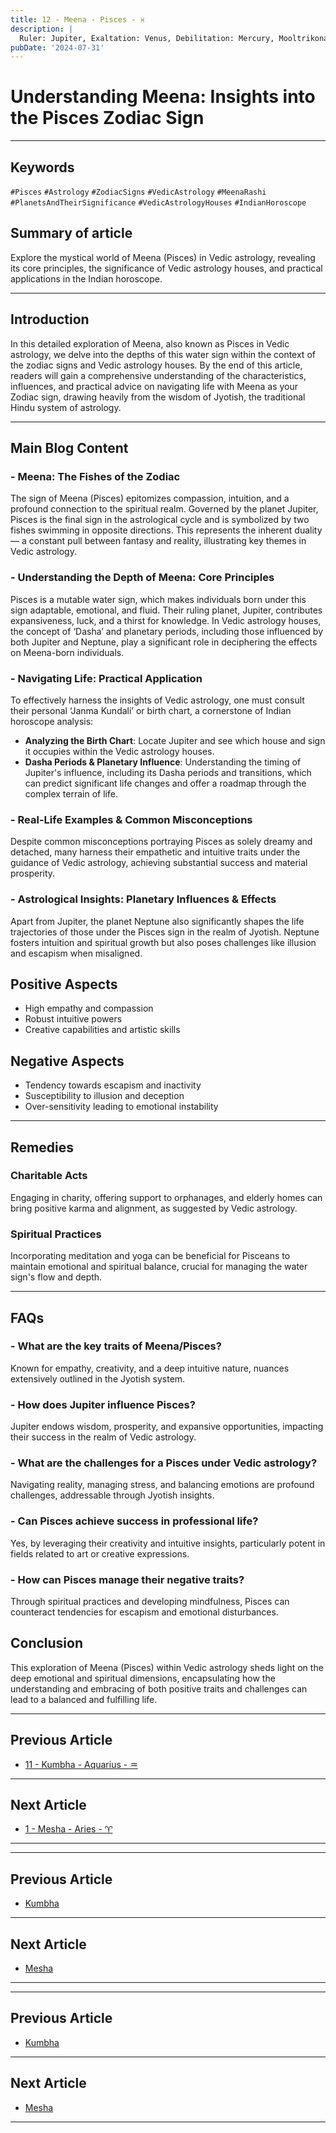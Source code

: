 ```yaml
---
title: 12 - Meena - Pisces - ♓️
description: |
  Ruler: Jupiter, Exaltation: Venus, Debilitation: Mercury, Mooltrikona Sign: Jupiter, Direction: North, Color: Purple, Gemstone: Yellow Sapphire, Lucky Number: 7, Deity: Vishnu, Guna: Sattva, Tattva: Water, Friends: Cancer and Scorpio, Enemies: Leo and Libra, Neutral: Aquarius and Capricorn, Temperament: Compassionate, artistic, intuitive, Strengths: Empathy, artistic talent, wisdom, Weaknesses: Overly trusting, fearful, desire to escape reality, Body Parts: Feet and immune system, Diseases: Foot problems, immune system disorders
pubDate: '2024-07-31'
---
```


# Understanding Meena: Insights into the Pisces Zodiac Sign

---

## Keywords
`#Pisces` `#Astrology` `#ZodiacSigns` `#VedicAstrology` `#MeenaRashi` `#PlanetsAndTheirSignificance` `#VedicAstrologyHouses` `#IndianHoroscope`

## Summary of article
Explore the mystical world of Meena (Pisces) in Vedic astrology, revealing its core principles, the significance of Vedic astrology houses, and practical applications in the Indian horoscope.

---

## Introduction
In this detailed exploration of Meena, also known as Pisces in Vedic astrology, we delve into the depths of this water sign within the context of the zodiac signs and Vedic astrology houses. By the end of this article, readers will gain a comprehensive understanding of the characteristics, influences, and practical advice on navigating life with Meena as your Zodiac sign, drawing heavily from the wisdom of Jyotish, the traditional Hindu system of astrology.

---

## Main Blog Content
### - Meena: The Fishes of the Zodiac
The sign of Meena (Pisces) epitomizes compassion, intuition, and a profound connection to the spiritual realm. Governed by the planet Jupiter, Pisces is the final sign in the astrological cycle and is symbolized by two fishes swimming in opposite directions. This represents the inherent duality— a constant pull between fantasy and reality, illustrating key themes in Vedic astrology.

### - Understanding the Depth of Meena: Core Principles
Pisces is a mutable water sign, which makes individuals born under this sign adaptable, emotional, and fluid. Their ruling planet, Jupiter, contributes expansiveness, luck, and a thirst for knowledge. In Vedic astrology houses, the concept of ‘Dasha’ and planetary periods, including those influenced by both Jupiter and Neptune, play a significant role in deciphering the effects on Meena-born individuals.

### - Navigating Life: Practical Application
To effectively harness the insights of Vedic astrology, one must consult their personal ‘Janma Kundali’ or birth chart, a cornerstone of Indian horoscope analysis:
- **Analyzing the Birth Chart**: Locate Jupiter and see which house and sign it occupies within the Vedic astrology houses.
- **Dasha Periods & Planetary Influence**: Understanding the timing of Jupiter's influence, including its Dasha periods and transitions, which can predict significant life changes and offer a roadmap through the complex terrain of life.

### - Real-Life Examples & Common Misconceptions
Despite common misconceptions portraying Pisces as solely dreamy and detached, many harness their empathetic and intuitive traits under the guidance of Vedic astrology, achieving substantial success and material prosperity.

### - Astrological Insights: Planetary Influences & Effects
Apart from Jupiter, the planet Neptune also significantly shapes the life trajectories of those under the Pisces sign in the realm of Jyotish. Neptune fosters intuition and spiritual growth but also poses challenges like illusion and escapism when misaligned.

## Positive Aspects
- High empathy and compassion
- Robust intuitive powers
- Creative capabilities and artistic skills

## Negative Aspects
- Tendency towards escapism and inactivity
- Susceptibility to illusion and deception
- Over-sensitivity leading to emotional instability

---

## Remedies
### Charitable Acts
Engaging in charity, offering support to orphanages, and elderly homes can bring positive karma and alignment, as suggested by Vedic astrology.

### Spiritual Practices
Incorporating meditation and yoga can be beneficial for Pisceans to maintain emotional and spiritual balance, crucial for managing the water sign's flow and depth.

---

## FAQs
### - What are the key traits of Meena/Pisces?
Known for empathy, creativity, and a deep intuitive nature, nuances extensively outlined in the Jyotish system.
### - How does Jupiter influence Pisces?
Jupiter endows wisdom, prosperity, and expansive opportunities, impacting their success in the realm of Vedic astrology.
### - What are the challenges for a Pisces under Vedic astrology?
Navigating reality, managing stress, and balancing emotions are profound challenges, addressable through Jyotish insights.
### - Can Pisces achieve success in professional life?
Yes, by leveraging their creativity and intuitive insights, particularly potent in fields related to art or creative expressions.
### - How can Pisces manage their negative traits?
Through spiritual practices and developing mindfulness, Pisces can counteract tendencies for escapism and emotional disturbances.

## Conclusion
This exploration of Meena (Pisces) within Vedic astrology sheds light on the deep emotional and spiritual dimensions, encapsulating how the understanding and embracing of both positive traits and challenges can lead to a balanced and fulfilling life.

---

## Previous Article
- [11 - Kumbha - Aquarius - ♒️](/blogs-md/01_Rasi/0111_Kumbha.mdx)

---

## Next Article
- [1 - Mesha - Aries - ♈️](/blogs-md/01_Rasi/0101_Mesha.mdx)

---
---

## Previous Article
- [Kumbha](0111_Kumbha.mdx)

---

## Next Article
- [Mesha](0101_Mesha.mdx)

---
---

## Previous Article
- [Kumbha](0111_Kumbha.mdx)

---

## Next Article
- [Mesha](0101_Mesha.mdx)

---
